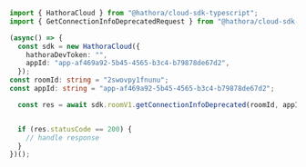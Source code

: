 ```typescript GetConnectionInfoDeprecated.ts
import { HathoraCloud } from "@hathora/cloud-sdk-typescript";
import { GetConnectionInfoDeprecatedRequest } from "@hathora/cloud-sdk-typescript/dist/sdk/models/operations";

(async() => {
  const sdk = new HathoraCloud({
    hathoraDevToken: "",
    appId: "app-af469a92-5b45-4565-b3c4-b79878de67d2",
  });
const roomId: string = "2swovpy1fnunu";
const appId: string = "app-af469a92-5b45-4565-b3c4-b79878de67d2";

  const res = await sdk.roomV1.getConnectionInfoDeprecated(roomId, appId);


  if (res.statusCode == 200) {
    // handle response
  }
})();
```
